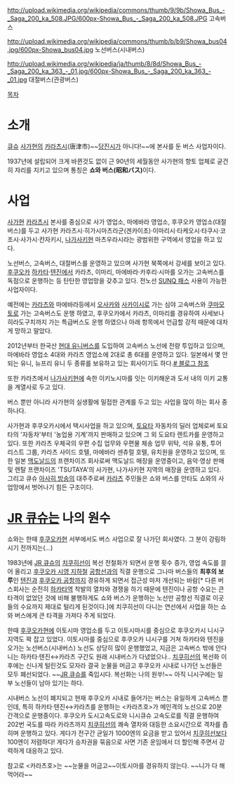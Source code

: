 http://upload.wikimedia.org/wikipedia/commons/thumb/9/9b/Showa_Bus_-_Saga_200_ka_508.JPG/600px-Showa_Bus_-_Saga_200_ka_508.JPG
고속버스

http://upload.wikimedia.org/wikipedia/commons/thumb/b/b9/Showa_bus04.jpg/600px-Showa_bus04.jpg
노선버스(시내버스)

http://upload.wikimedia.org/wikipedia/ja/thumb/8/8d/Showa_Bus_-_Saga_200_ka_363_-_01.jpg/600px-Showa_Bus_-_Saga_200_ka_363_-_01.jpg
대절버스(관광버스)

{{{+1 昭和自動車 / Showa Bus}}}

[[목차]]

= 소개 =
[[큐슈]] [[사가]]현의 [[카라츠]]시(唐津市)~~[[당진시]]가 아니다!~~에 본사를 둔 버스 사업자이다.

1937년에 설립되어 크게 바뀐것도 없이 근 90년의 세월동안 사가현의 향토 업체로 굳건히 자리를 지키고 있으며 통칭은 '''쇼와 버스(昭和バス)'''이다.

= 사업 =
[[사가]]현 [[카라츠]]시 본사를 중심으로 사가 영업소, 마에바라 영업소, 후쿠오카 영업소(대절버스)를 두고 사가현 카라츠시·히가시마츠라군(겐카이초)·이마리시·타케오시·타쿠시·코조시·사가시·칸자키시, [[나가사키]]현 마츠우라시라는 광범위한 구역에서 영업을 하고 있다.

노선버스, 고속버스, 대절버스를 운영하고 있으며 사가현 북쪽에서 강세를 보이고 있다. [[후쿠오카]] [[하카타]]·[[텐진]]에서 카라츠, 이마리, 마에바라·카후리·시마를 오가는 고속버스를 독점으로 운행하는 등 탄탄한 영업망을 갖추고 있다. 전노선 [[SUNQ 패스]] 사용이 가능한 사업자이다.

예전에는 [[카라츠]]와 마에바라등에서 [[오사카]]와 [[사카이]]시로 가는 심야 고속버스와 [[쿠마모토]]로 가는 고속버스도 운행 하였고, 후쿠오카에서 카라츠, 이마리를 경유하여 사세보나 히라도구치까지 가는 특급버스도 운행 하였으나 아래 항목에서 언급할 강적 때문에 대차게 망하고 말았다.

2012년부터 한국산 [[현대 유니버스]]를 도입하여 고속버스 노선에 전량 투입하고 있으며, 마에바라 영업소 4대와 카라츠 영업소에 2대로 총 6대를 운영하고 있다. 일본에서 몇 안되는 유니, 뉴프리 유니 두 종류를 보유하고 있는 회사이기도 하다.[http://busphoto.net/90182613437 # 블로그 참조]

또한 카라츠에서 [[나가사키]]현에 속한 이키노시마를 잇는 이키해운과 도서 내의 이키 교통을 계열사로 두고 있다.

버스 뿐만 아니라 사가현의 실생활에 밀접한 관계를 두고 있는 사업을 많이 하는 회사 중 하나다. 

사가현과 후쿠오카시에서 택시사업을 하고 있으며, [[토요타]] 자동차의 딜러 업체로써 토요타의 '자동차'부터 '농업용 기계'까지 판매하고 있으며 그 외 도요타 렌트카를 운영하고 있다. 또한 카라츠 우체국의 우편 수집 업무와 우편물 체송 업무 위탁, 석유 유통, 투어 리스트 그룹, 카라츠 사이드 호텔, 마에바라 센츄럴 호텔, 유치원을 운영하고 있으며, 또한 일본 [[맥도날드]]의 프랜차이즈 회사로써 맥도날드 매장을 운영중이고, 음악·영상 판매 및 렌탈 프랜차이즈 'TSUTAYA'의 사가현, 나가사키현 지역의 매장을 운영하고 있다. 그리고 큐슈 [[아사히 방송]]의 대주주로써 [[카라츠]] 주민들은 쇼와 버스를 안타도 쇼와의 사업망에서 벗어나기 힘든 구조이다.

= [[JR 큐슈]]는 나의 원수 =
쇼와는 한때 [[후쿠오카]]현 서부에서도 버스 사업으로 잘 나가던 회사였다. 그 분이 강림하시기 전까지는(...)

1983년에 [[JR 큐슈]]의 [[치쿠히선]]이 복선 전철화가 되면서 운행 횟수 증가, 영업 속도를 끌어 올리고 [[후쿠오카 시영 지하철]] [[공항선(후쿠오카 시영 지하철)|공항선]]과의 직결 운행으로 그나마 버스들의 '''최후의 보루'''인 [[텐진]]과 [[후쿠오카 공항]]까지 경유하게 되면서 접근성 마저 개선되는 바람[* 다른 버스회사는 순전히 [[하카타역]] 착발의 열차와 경쟁을 하기 때문에 텐진이나 공항 수요는 큰 타격이 없었던 것에 비해 불행하게도 쇼와 버스가 운행하는 노선만 공항선 직결로 이곳들의 수요까지 제대로 털리게 된것이다.]에 치쿠히선이 다니는 연선에서 사업을 하는 쇼와 버스에게 큰 타격을 가져다 주게 되었다.

한때 [[후쿠오카]]현에 이토시마 영업소를 두고 이토시마시를 중심으로 후쿠오카시 니시구 지역도 꽉 잡고 있었다. 이토시마를 중심으로 후쿠오카 니시구를 거쳐 하카타와 텐진을 오가는 노선버스(시내버스) 노선도 상당히 많이 운행했었고, 지금은 고속버스 밖에 안다니는 하카타·텐진↔카라츠 구간도 원래 시내버스가 다녔었으나.. [[치쿠히선]]의 복선화 이후에는 신나게 털린것도 모자라 결국 눈물을 머금고 후쿠오카 시내로 나가던 노선들은 모두 폐선되었다. ~~[[JR 큐슈]]를 죽입시다. 복선화는 나의 원쑤!~~ 아직 니시구에는 일부 노선들이 남아 있기는 하다.

시내버스 노선이 폐지되고 현재 후쿠오카 시내로 들어가는 버스는 유일하게 고속버스 뿐인데, 특히 하카타·텐진↔카라츠를 운행하는 <카라츠호>가 메인격의 노선으로 20분 간격으로 운행중이다. 후쿠오카 도시고속도로와 니시큐슈 고속도로를 직결 운행하여 202번 국도를 따라 카라츠까지 [[치쿠히선]]의 쾌속 열차와 대등한 소요시간으로 격차를 좁히며 운행하고 있다. 게다가 전구간 균일가 1000엔의 요금을 받고 있어서 [[치쿠히선]]보다 100엔이 저렴하다! 게다가 승차권을 묶음으로 사면 기존 운임에서 더 할인해 주면서 강력하게 대응하고 있다.

참고로 <카라츠호>는 ~~눈물을 머금고~~이토시마를 경유하지 않는다. ~~니가 다 해먹어라~~
